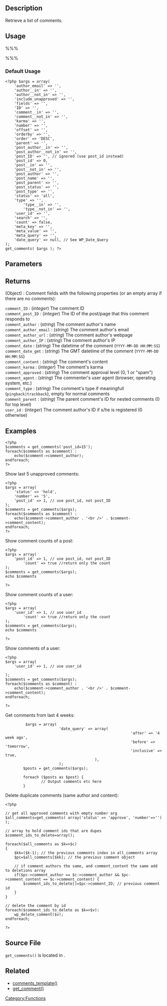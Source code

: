 {{Languages|
{{en|Function Reference/get_comments}}
{{zh-cn|函数参考/get_comments}}
{{ja|関数リファレンス/get_comments}}
}}

== Description ==

Retrieve a list of comments.

== Usage ==

%%%<?php get_comments( $args ); ?>%%%

=== Default Usage ===

<pre>
<?php $args = array(
	'author_email' => '',
	'author__in' => '',
	'author__not_in' => '',
	'include_unapproved' => '',
	'fields' => '',
	'ID' => '',
	'comment__in' => '',
	'comment__not_in' => '',
	'karma' => '',
	'number' => '',
	'offset' => '',
	'orderby' => '',
	'order' => 'DESC',
	'parent' => '',
	'post_author__in' => '',
	'post_author__not_in' => '',
	'post_ID' => '', // ignored (use post_id instead)
	'post_id' => 0,
	'post__in' => '',
	'post__not_in' => '',
	'post_author' => '',
	'post_name' => '',
	'post_parent' => '',
	'post_status' => '',
	'post_type' => '',
	'status' => 'all',
	'type' => '',
        'type__in' => '',
        'type__not_in' => '',
	'user_id' => '',
	'search' => '',
	'count' => false,
	'meta_key' => '',
	'meta_value' => '',
	'meta_query' => '',
	'date_query' => null, // See WP_Date_Query
);
get_comments( $args ); ?>
</pre>

== Parameters ==

{{Parameter|$author_email|string|Comment author email address.|optional|empty}}
{{Parameter|$author__in|array|Array of author IDs to include comments for.|optional|empty}}
{{Parameter|$author__not_in|array|Array of author IDs to exclude comments for.|optional|empty}}
{{Parameter|$comment__in|array|Array of comment IDs to include.|optional|empty}}
{{Parameter|$comment__not_in|array|Array of comment IDs to exclude.|optional|empty}}
{{Parameter|$count|bool|Whether to return a comment count (true) or array of comment objects (false).|optional|false}}
{{Parameter|$date_query|array|Date query clauses to limit comments by. See WP_Date_Query.|optional|null}}
{{Parameter|$fields|string|Comment fields to return. Accepts 'ids' for comment IDs only or empty for all fields.|optional|empty}}
{{Parameter|$ID|int|'''Currently unused.'''|optional}}
{{Parameter|$include_unapproved|array|Array of IDs or email addresses of users whose unapproved comments will be returned by the query regardless of ''$status''.|optional|empty}}
{{Parameter|$karma|int|Karma score to retrieve matching comments for.|optional|empty}}
{{Parameter|$meta_key|string|Include comments with a matching comment meta key.|optional|empty}}
{{Parameter|$meta_value|string|Include comments with a matching comment meta value. Requires ''$meta_key'' to be set.|optional|empty}}
{{Parameter|$meta_query|array|Meta query clauses to limit retrieved comments by. See WP_Meta_Query.|optional|empty}}
{{Parameter|$number|int|Maximum number of comments to retrieve.|optional|null (no limit)}}
{{Parameter|$offset|int|Number of comments to offset the query. Used to build LIMIT clause.|0}}
{{Parameter|$orderby|string_array|Comment field or array of comment fields. To use 'meta_value' or 'meta_value_num', ''$meta_key'' must also be defined. To sort by a specific ''$meta_query'' clause, use that clause's array key. <ul><li>''comment_agent''</li><li>''comment_approved''</li><li>''comment_author''</li><li>''comment_author_email''</li><li>''comment_author_IP''</li><li>''comment_author_url''</li><li>''comment_content''</li><li>''comment_date''</li><li>''comment_date_gmt''</li><li>''comment_ID''</li><li>''comment_karma''</li><li>''comment_parent''</li><li>''comment_post_ID''</li><li>''comment_type''</li><li>''user_id''</li><li>''meta_value''</li><li>''meta_value_num''</li><li>the value of $meta_key</li><li>and the array keys of ''$meta_query''</li><li>Also accepts false, an empty array, or 'none' to disable ''ORDER BY'' clause</li>|optional|''comment_date_gmt''}}
{{Parameter|$order|string|How to order retrieved comments. Accepts <ul><li>''ASC''</li><li>''DESC''</li>.|optional|'DESC'.}}
{{Parameter|$parent|int|Parent ID of comment to retrieve children of.|optional|empty}}
{{Parameter|$post_author__in|array|Array of author IDs to retrieve comments for.|optional|empty}}
{{Parameter|$post_author__not_in|array|Array of author IDs *not* to retrieve comments for.|optional|empty}}
{{Parameter|$post_ID|int|'''Currently unused'''|optional}}
{{Parameter|$post_id|int|Limit results to those affiliated with a given post ID.|optional|0}}
{{Parameter|$post__in|array|Array of post IDs to include affiliated comments for.|optional|empty}}
{{Parameter|$post__not_in|array|Array of post IDs to exclude affiliated comments for.|optional|empty}}
{{Parameter|$post_author|int|Comment author ID to limit results by.|optional|empty}}
{{Parameter|$post_status|string|Post status to retrieve affiliated comments for.|optional|empty}}
{{Parameter|$post_type|string|Post type to retrieve affiliated comments for.|optional|empty}}
{{Parameter|$post_name|string|Post name to retrieve affiliated comments for.|optional|empty}}
{{Parameter|$post_parent|int|Post parent ID to retrieve affiliated comments for.|optional|empty}}
{{Parameter|$search|string|Search term(s) to retrieve matching comments for.|optional|empty}}
{{Parameter|$status|string|Comment status to limit results by. Accepts 'hold', 'approve', 'all', or a custom comment status.|optional|''all''}}
{{Parameter|$type|string_array|Include comments of a given type, or array of types. Accepts 'comment', 'pings' (includes 'pingback' and 'trackback'), or any custom type string.|optional|empty}}
{{Parameter|$type__in|array|Include comments from a given array of comment types.|optional|empty}}
{{Parameter|$type__not_in|array|Exclude comments from a given array of comment types.|optional|empty}}
{{Parameter|$user_id|int|Include comments for a specific user ID.|optional|empty}}

== Returns ==

; (Object) : Comment fields with the following properties (or an empty array if there are no comments):

; <tt>comment_ID</tt> : (''integer'') The comment ID
; <tt>comment_post_ID</tt> : (''integer'') The ID of the post/page that this  comment responds to
; <tt>comment_author</tt> : (''string'') The comment author's name
; <tt>comment_author_email</tt> : (''string'') The comment author's email
; <tt>comment_author_url</tt> : (''string'') The comment author's webpage
; <tt>comment_author_IP</tt> : (''string'') The comment author's IP
; <tt>comment_date</tt> : (''string'') The datetime of the comment (<tt>YYYY-MM-DD HH:MM:SS</tt>)
; <tt>comment_date_gmt</tt> : (''string'') The GMT datetime of the comment (<tt>YYYY-MM-DD HH:MM:SS</tt>)
; <tt>comment_content</tt> : (''string'') The comment's content
; <tt>comment_karma</tt> : (''integer'') The comment's karma
; <tt>comment_approved</tt> : (''string'') The comment approval level (0, 1 or "spam")
; <tt>comment_agent</tt> : (''string'') The commenter's user agent (browser, operating system, etc.)
; <tt>comment_type</tt> : (''string'') The comment's type if meaningfull (<tt>pingback|trackback</tt>), empty for normal comments
; <tt>comment_parent</tt> : (''string'') The parent comment's ID for nested comments (0 for top level)
; <tt>user_id</tt> : (''integer'') The comment author's ID if s/he is registered (0 otherwise)

== Examples ==

<pre><?php 
$comments = get_comments('post_id=15');
foreach($comments as $comment) :
	echo($comment->comment_author);
endforeach;
?></pre>

Show last 5 unapproved comments:
<pre><?php
$args = array(
	'status' => 'hold',
	'number' => '5',
	'post_id' => 1, // use post_id, not post_ID
);
$comments = get_comments($args);
foreach($comments as $comment) :
	echo($comment->comment_author . '<br />' . $comment->comment_content);
endforeach;
?></pre>

Show comment counts of a post:
<pre><?php
$args = array(
	'post_id' => 1, // use post_id, not post_ID
        'count' => true //return only the count
);
$comments = get_comments($args);
echo $comments

?></pre>


Show comment counts of a user:
<pre><?php
$args = array(
	'user_id' => 1, // use user_id
        'count' => true //return only the count
);
$comments = get_comments($args);
echo $comments

?></pre>

Show comments of a user:
<pre><?php
$args = array(
	'user_id' => 1, // use user_id

);
$comments = get_comments($args);
foreach($comments as $comment) :
	echo($comment->comment_author . '<br />' . $comment->comment_content);
endforeach;

?></pre>

Get comments from last 4 weeks:
<pre>
         $args = array(
                        'date_query' => array(
                                                        'after' => '4 week ago',
                                                        'before' => 'tomorrow',
                                                        'inclusive' => true,
                                        ),    
                        );
        $posts = get_comments($args);

        foreach ($posts as $post) {
                // Output comments etc here
        }
</pre>

Delete duplicate comments (same author and content):
<pre><?php

// get all approved comments with empty number arg
$all_comments=get_comments( array('status' => 'approve', 'number'=>'') );

// array to hold comment ids that are dupes
$comment_ids_to_delete=array();

foreach($all_comments as $k=>$c)
{
	$kk=($k-1); // the previous comments index in all_comments array
	$pc=$all_comments[$kk]; // the previous comment object

	// if comment authors the same, and comment_content the same add to deletions array
	if($pc->comment_author == $c->comment_author && $pc->comment_content == $c->comment_content) {
		$comment_ids_to_delete[]=$pc->comment_ID; // previous comment id
	}
}

// delete the comment by id
foreach($comment_ids_to_delete as $k=>$v):
	wp_delete_comment($v);
endforeach;

?></pre>

== Source File ==

<tt>get_comments()</tt> is located in {{Trac|wp-includes/comment.php}}.

== Related ==
* [[Function Reference/comments_template | comments_template()]]
* [[Function_Reference/get_comment | get_comment()]]

{{Tag Footer}}

[[Category:Functions]]